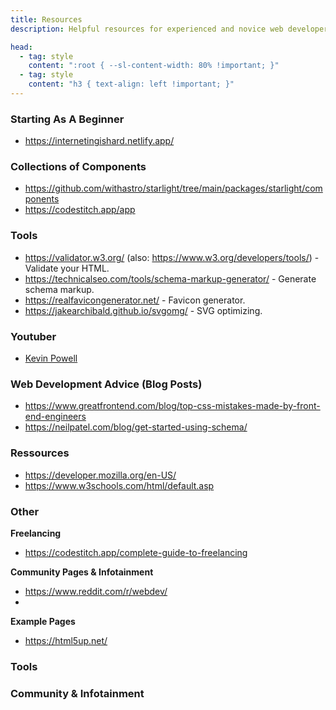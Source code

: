 ```yaml
---
title: Resources
description: Helpful resources for experienced and novice web developers.

head:
  - tag: style
    content: ":root { --sl-content-width: 80% !important; }"
  - tag: style
    content: "h3 { text-align: left !important; }"
---
```





### Starting As A Beginner

- https://internetingishard.netlify.app/

  
### Collections of Components

- https://github.com/withastro/starlight/tree/main/packages/starlight/components
- https://codestitch.app/app

### Tools

- https://validator.w3.org/ (also: https://www.w3.org/developers/tools/) - Validate your HTML.
- https://technicalseo.com/tools/schema-markup-generator/ - Generate schema markup.
- https://realfavicongenerator.net/ - Favicon generator.
- https://jakearchibald.github.io/svgomg/ - SVG optimizing.

### Youtuber

- [Kevin Powell](https://www.youtube.com/@KevinPowell)

### Web Development Advice (Blog Posts)

- https://www.greatfrontend.com/blog/top-css-mistakes-made-by-front-end-engineers
- https://neilpatel.com/blog/get-started-using-schema/

### Ressources

- https://developer.mozilla.org/en-US/
- https://www.w3schools.com/html/default.asp

### Other

**Freelancing**

- https://codestitch.app/complete-guide-to-freelancing

**Community Pages & Infotainment**

- https://www.reddit.com/r/webdev/
- 

**Example Pages**
- https://html5up.net/

### Tools

<ItemGrid>
    <LinkCard
         title="W3 Validators"
         href="https://validator.w3.org/"
         description="Validate your content."
         target="_blank"
    />
    <LinkCard
         title="Hacker News"
         href="https://news.ycombinator.com/"
         description="Tech focussed community site. Not necessarily web development."
         target="_blank"
    />
</ItemGrid>

### Community & Infotainment

<ItemGrid>
    <LinkCard
         title="r/webdev Redit"
         href="https://www.reddit.com/r/webdev/"
         description="Reddit forum dedicated to web development."
         target="_blank"
    />
    <LinkCard
         title="Hacker News"
         href="https://news.ycombinator.com/"
         description="Tech focussed community site. Not necessarily web development."
         target="_blank"
    />
</ItemGrid>